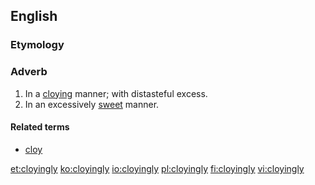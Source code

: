 ==English==

===Etymology===
{{suffix|en|cloying|ly}}

===Adverb===
{{en-adv}}

# In a [[cloying]] manner; with distasteful excess.
# In an excessively [[sweet]] manner.

====Related terms====
* [[cloy]]

[[et:cloyingly]]
[[ko:cloyingly]]
[[io:cloyingly]]
[[pl:cloyingly]]
[[fi:cloyingly]]
[[vi:cloyingly]]